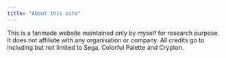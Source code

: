 ```yaml
---
title: "About this site"
---
```


::: {.callout-important}
This is a fanmade website maintained only by myself for research purpose. It does not affiliate with any organisation or company. All credits go to including but not limited to Sega, Colorful Palette and Crypton. 
:::